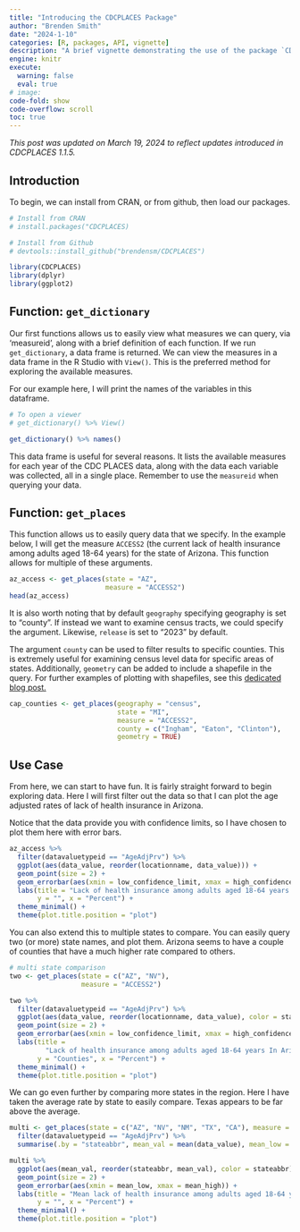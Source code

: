```yaml
---
title: "Introducing the CDCPLACES Package"
author: "Brenden Smith"
date: "2024-1-10"
categories: [R, packages, API, vignette]
description: "A brief vignette demonstrating the use of the package `CDCPLACES`."
engine: knitr
execute: 
  warning: false
  eval: true
# image: 
code-fold: show
code-overflow: scroll
toc: true
---
```


*This post was updated on March 19, 2024 to reflect updates introduced in CDCPLACES 1.1.5.*

## Introduction

To begin, we can install from CRAN, or from github, then load our packages.

```r
# Install from CRAN
# install.packages("CDCPLACES)

# Install from Github
# devtools::install_github("brendensm/CDCPLACES")

library(CDCPLACES)
library(dplyr)
library(ggplot2)
```

## Function: `get_dictionary`

Our first functions allows us to easily view what measures we can query, via 'measureid', along with a brief definition of each function. If we run `get_dictionary`, a data frame is returned. We can view the measures in a data frame in the R Studio with `View()`. This is the preferred method for exploring the available measures.

For our example here, I will print the names of the variables in this dataframe.

```r
# To open a viewer
# get_dictionary() %>% View()

get_dictionary() %>% names()
```

This data frame is useful for several reasons. It lists the available measures for each year of the CDC PLACES data, along with the data each variable was collected, all in a single place. Remember to use the `measureid` when querying your data.

## Function: `get_places`

This function allows us to easily query data that we specify. In the example below, I will get the measure `ACCESS2` (the current lack of health insurance among adults aged 18-64 years) for the state of Arizona. This function allows for multiple of these arguments.

```r

az_access <- get_places(state = "AZ", 
                        measure = "ACCESS2") 
head(az_access)


```

It is also worth noting that by default `geography` specifying geography is set to "county". If instead we want to examine census tracts, we could specify the argument. Likewise, `release` is set to "2023" by default.

The argument `county` can be used to filter results to specific counties. This is extremely useful for examining census level data for specific areas of states. Additionally, `geometry` can be added to include a shapefile in the query. For further examples of plotting with shapefiles, see this [dedicated blog post.](https://brendenmsmith.com/posts/shapefiles%20in%20cdcplaces/)

```r
cap_counties <- get_places(geography = "census",
                           state = "MI",
                           measure = "ACCESS2",
                           county = c("Ingham", "Eaton", "Clinton"),
                           geometry = TRUE)
```

## Use Case

From here, we can start to have fun. It is fairly straight forward to begin exploring data. Here I will first filter out the data so that I can plot the age adjusted rates of lack of health insurance in Arizona.

Notice that the data provide you with confidence limits, so I have chosen to plot them here with error bars.

```r
az_access %>%
  filter(datavaluetypeid == "AgeAdjPrv") %>%
  ggplot(aes(data_value, reorder(locationname, data_value))) +
  geom_point(size = 2) +
  geom_errorbar(aes(xmin = low_confidence_limit, xmax = high_confidence_limit)) +
  labs(title = "Lack of health insurance among adults aged 18-64 years In Arizona Counties",
       y = "", x = "Percent") +
  theme_minimal() +
  theme(plot.title.position = "plot")
```

You can also extend this to multiple states to compare. You can easily query two (or more) state names, and plot them. Arizona seems to have a couple of counties that have a much higher rate compared to others.

```r

# multi state comparison
two <- get_places(state = c("AZ", "NV"), 
                  measure = "ACCESS2")

two %>%
  filter(datavaluetypeid == "AgeAdjPrv") %>%
  ggplot(aes(data_value, reorder(locationname, data_value), color = stateabbr)) +
  geom_point(size = 2) +
  geom_errorbar(aes(xmin = low_confidence_limit, xmax = high_confidence_limit)) +
  labs(title = 
         "Lack of health insurance among adults aged 18-64 years In Arizona and Nevada",
       y = "Counties", x = "Percent") +
  theme_minimal() +
  theme(plot.title.position = "plot")

```

We can go even further by comparing more states in the region. Here I have taken the average rate by state to easily compare. Texas appears to be far above the average.

```r
multi <- get_places(state = c("AZ", "NV", "NM", "TX", "CA"), measure = "ACCESS2") %>%
  filter(datavaluetypeid == "AgeAdjPrv") %>%
  summarise(.by = "stateabbr", mean_val = mean(data_value), mean_low = mean(low_confidence_limit), mean_high = mean(high_confidence_limit))

multi %>%
  ggplot(aes(mean_val, reorder(stateabbr, mean_val), color = stateabbr)) +
  geom_point(size = 2) +
  geom_errorbar(aes(xmin = mean_low, xmax = mean_high)) +
  labs(title = "Mean lack of health insurance among adults aged 18-64 years In Southwest States",
       y = "", x = "Percent") +
  theme_minimal() +
  theme(plot.title.position = "plot")

```
